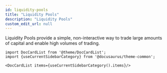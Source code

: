 ```yaml
---
id: liquidity-pools
title: "Liquidity Pools"
description: "Liquidity Pools"
custom_edit_url: null
---
```




Liquidity Pools provide a simple, non-interactive way to trade large amounts of capital and enable high volumes of trading.



```mdx-code-block
import DocCardList from '@theme/DocCardList';
import {useCurrentSidebarCategory} from '@docusaurus/theme-common';

<DocCardList items={useCurrentSidebarCategory().items}/>
```
      